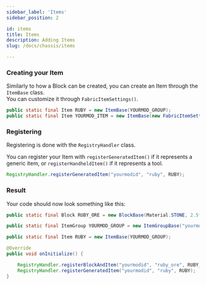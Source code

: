 ```yaml
---
sidebar_label: 'Items'
sidebar_position: 2

id: items
title: Items
description: Adding Items
slug: /docs/chassis/items

---
```


### Creating your Item

Similarly to how a Block can be created, you can create an Item through the `ItemBase` class.  
You can customize it through `FabricItemSettings()`.

```java
public static final Item RUBY = new ItemBase(YOURMOD_GROUP);
public static final Item YOURMOD_ITEM = new ItemBase(new FabricItemSettings());
```

### Registering

Registering is done with the `RegistryHandler` class.

You can register your Item with `registerGeneratedItem()` if it represents a generic item, or `registerHandheldItem()` if it represents a tool.

```java
RegistryHandler.registerGeneratedItem("yourmodid", "ruby", RUBY);
```

### Result

Your code should now look something like this:

```java title="MyMod.java"
public static final Block RUBY_ORE = new BlockBase(Material.STONE, 2.5f, 7.0f, BlockSoundGroup.STONE);

public static final ItemGroup YOURMOD_GROUP = new ItemGroupBase("yourmodid", "itemgroup", RUBY_ORE).group;

public static final Item RUBY = new ItemBase(YOURMOD_GROUP);

@Override
public void onInitialize() {

    RegistryHandler.registerBlockAndItem("yourmodid", "ruby_ore", RUBY_ORE, YOURMOD_GROUP);
    RegistryHandler.registerGeneratedItem("yourmodid", "ruby", RUBY);
}
```
